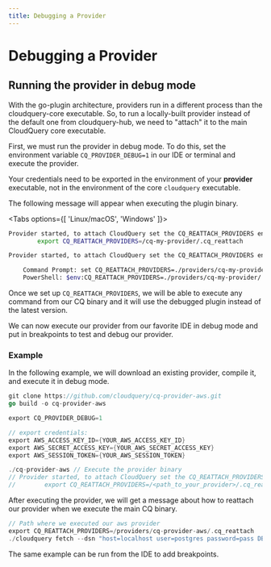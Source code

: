 ```yaml
---
title: Debugging a Provider
---
```



# Debugging a Provider

## Running the provider in debug mode

With the go-plugin architecture, providers run in a different process than the cloudquery-core executable.
So, to run a locally-built provider instead of the default one from cloudquery-hub, we need to "attach" it to the
main CloudQuery core executable.

First, we must run the provider in debug mode. To do this, set the environment variable `CQ_PROVIDER_DEBUG=1` in our IDE or terminal and execute the provider.

<Callout>

Your credentials need to be exported in the environment of your **provider** executable, not in the environment
of the core `cloudquery` executable.

</Callout>

The following message will appear when executing the plugin binary.

<Tabs options={[ 'Linux/macOS', 'Windows' ]}>
  <Tab>

```bash
Provider started, to attach CloudQuery set the CQ_REATTACH_PROVIDERS env var:
        export CQ_REATTACH_PROVIDERS=/cq-my-provider/.cq_reattach
```

  </Tab>
  <Tab>

```bash
Provider started, to attach CloudQuery set the CQ_REATTACH_PROVIDERS env var:

	Command Prompt:	set CQ_REATTACH_PROVIDERS=./providers/cq-my-provider/.cq_reattach
	PowerShell:	$env:CQ_REATTACH_PROVIDERS=./providers/cq-my-provider/.cq_reattach
```

  </Tab>
</Tabs>

Once we set up `CQ_REATTACH_PROVIDERS`, we will be able to execute any command from our CQ binary and it will use the debugged plugin instead of the latest version.

<Callout type="info">

We can now execute our provider from our favorite IDE in debug mode and put in breakpoints to test and debug our provider.

</Callout>

### Example

In the following example, we will download an existing provider, compile it, and execute it in debug mode.

```go
git clone https://github.com/cloudquery/cq-provider-aws.git
go build -o cq-provider-aws

export CQ_PROVIDER_DEBUG=1

// export credentials:
export AWS_ACCESS_KEY_ID={YOUR_AWS_ACCESS_KEY_ID}
export AWS_SECRET_ACCESS_KEY={YOUR_AWS_SECRET_ACCESS_KEY}
export AWS_SESSION_TOKEN={YOUR_AWS_SESSION_TOKEN}

./cq-provider-aws // Execute the provider binary
// Provider started, to attach CloudQuery set the CQ_REATTACH_PROVIDERS env var:
//        export CQ_REATTACH_PROVIDERS=/<path_to_your_provider>/.cq_reattach
```

After executing the provider, we will get a message about how to reattach our provider when we execute the main CQ binary.

```go
// Path where we executed our aws provider
export CQ_REATTACH_PROVIDERS=/providers/cq-provider-aws/.cq_reattach
./cloudquery fetch --dsn "host=localhost user=postgres password=pass DB.name=postgres port=5432"
```

<Callout type="info">

The same example can be run from the IDE to add breakpoints.

</Callout>
